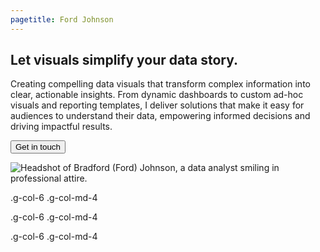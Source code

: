 ```yaml
---
pagetitle: Ford Johnson
---
```


::: {.column-page}

::: {.grid}

::: {.g-col-12 .g-col-md-8}


::: {.grid}

::: {.g-col-12 .g-col-md-8 .hero-heading}

# Let visuals <span class="hero-highlight">simplify</span> your data story.

:::

:::

Creating compelling data visuals that transform complex information into clear, actionable insights. From dynamic dashboards to custom ad-hoc visuals and reporting templates, I deliver solutions that make it easy for audiences to understand their data, empowering informed decisions and driving impactful results.

::: {.cta-button}
<a href="mailto:bradfordljohnson21+portfolio@gmail.com">
<button type="button" class="btn btn-primary">Get in touch</button>
</a>

:::
:::

::: {.g-col-12 .g-col-md-4}

<img src="images/profile.jpg" alt="Headshot of Bradford (Ford) Johnson, a data analyst smiling in professional attire." id="profile-image"/>

:::

:::



:::

<!-- next section -->

::: {.column-screen}
::: {.highlight-banner}

::: {.column-page}

::: {.grid}

<div class="g-col-6 g-col-md-4"><p>.g-col-6 .g-col-md-4</p></div>
<div class="g-col-6 g-col-md-4"><p>.g-col-6 .g-col-md-4</p></div>
<div class="g-col-6 g-col-md-4"><p>.g-col-6 .g-col-md-4</p></div>

:::

:::

:::

:::